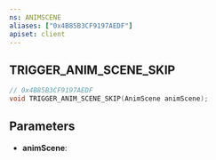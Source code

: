 ```yaml
---
ns: ANIMSCENE
aliases: ["0x4B85B3CF9197AEDF"]
apiset: client
---
```

## TRIGGER_ANIM_SCENE_SKIP

```c
// 0x4B85B3CF9197AEDF
void TRIGGER_ANIM_SCENE_SKIP(AnimScene animScene);
```


## Parameters
* **animScene**: